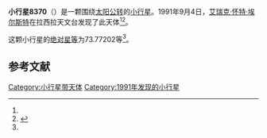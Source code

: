 {{Infobox planet
| bgcolour = #FFFFC0
| name = 8370 Vanlindt
| symbol = 
| image = 
| caption = 
| discovery = yes
| discovery_ref = 
| discoverer = [[艾瑞克·怀特·埃尔斯特|艾瑞克·怀特·埃尔斯特]]
| discovery_site = [[拉西拉天文台|拉西拉天文台]] 
| discovered = 1991年9月4日
| designations = yes
| mp_name = 
| named_after = 
| alt_names = 1991 RK11/ 1961 EC / 1994 BO4
| mp_category = [[主带小行星|主带小行星]]
| orbit_ref = <ref name="a">[http://ssd.jpl.nasa.gov/sbdb.cgi?sstr=8370 8370 Vanlindt] {{Wayback|url=http://ssd.jpl.nasa.gov/sbdb.cgi?sstr=8370 |date=20210721025555 }}，小行星數據庫瀏覽器（JPL Small-Body Database Browser）－[[美国国家航空航天局|美国国家航空航天局]]喷气推进实验室</ref>
| epoch = 2456400.5 (2013年4月18日更新)
| aphelion = {{convert|2.8817239|AU|km|3|abbr=on|lk=out}}
| perihelion = {{convert|2.2502289|AU|km|3|abbr=on}}
| semimajor = {{convert|2.5659764|AU|km|3|abbr=on}}
| eccentricity = 0.1230516
| period = 1501.334311 [[日|日]]<br />4.11[[儒略年|儒略年]]
| avg_speed = 
| inclination = 11.25975
| asc_node = 134.56721
| mean_anomaly = 
| arg_peri = 73.77202
| satellites = 
| physical_characteristics = yes
| dimensions = 
| mass = 
| density = 
| surface_grav = 
| escape_velocity = 
| sidereal_day = 
| axial_tilt = 
| pole_ecliptic_lat = 
| pole_ecliptic_lon = 
| albedo = 
| temperatures= 
| temp_name1 = 
| mean_temp_1 = 
| max_temp_1 = 
| temp_name2 = 
| max_temp_2 = 
| spectral_type = 
| abs_magnitude = 73.77202
}}

'''小行星8370'''（{{lang-en|8370 Vanlindt}}）是一颗围绕[[太阳|太阳]][[公转|公转]]的[[小行星|小行星]]。1991年9月4日，[[艾瑞克·怀特·埃尔斯特|艾瑞克·怀特·埃尔斯特]]在拉西拉天文台发现了此天体<ref name="a" /><ref>{{cite news|title=小行星列表|url=http://cfa-www.harvard.edu/iau/lists/NumberedMPs.txt|accessdate=2013-07-08|newspaper=哈佛大学|archive-date=2008-05-17|archive-url=https://web.archive.org/web/20080517010638/http://cfa-www.harvard.edu/iau/lists/NumberedMPs.txt|dead-url=no}}</ref>。

这颗小行星的[[绝对星等|绝对星等]]为73.77202等<ref name="a" />。

==参考文献==
{{reflist}}
{{Minor Planet Number|[[小行星8369|小行星8369]]|[[小行星8371|小行星8371]]}}

{{小天体}}

[[Category:小行星带天体|Category:小行星带天体]]
[[Category:1991年发现的小行星|Category:1991年发现的小行星]]

{{asteroid-stub}}